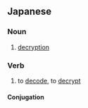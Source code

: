 ==Japanese==
{{ja-kanjitab|ふく|ごう|か}}

===Noun===
{{ja-noun|ふくごうか}}

# [[decryption]]

===Verb===
{{ja-verb-suru|ふくごうか}}

# to [[decode]], to [[decrypt]]

====Conjugation====
{{ja-suru|ふくごうか}}